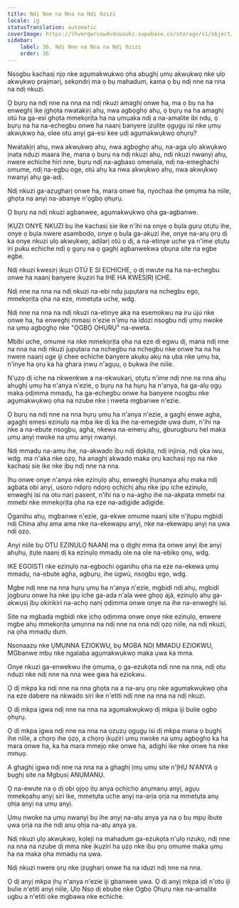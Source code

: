 ```yaml
---
title: Ndị Nne na Nna na Ndị Ozizi
locale: ig
statusTranslation: automatic
coverImage: https://lhvmrqwrcowdvduuaukz.supabase.co/storage/v1/object/public/strapi-uploads/small_cover-educacion-fundamental.webp-2d51a7828a2b1309555be27f7e2a61a0.webp
sidebar:
    label: 36. Ndị Nne na Nna na Ndị Ozizi
    order: 36
---
```

Nsogbu kachasị njọ nke agụmakwụkwọ ọha abụghị ụmụ akwụkwọ nke ụlọ akwụkwọ praịmarị, sekọndrị ma ọ bụ mahadum, kama ọ bụ ndị nne na nna na ndị nkuzi.

Ọ bụrụ na ndị nne na nna na ndị nkuzi amaghị onwe ha, ma ọ bụ na ha enweghị ike ịghọta nwatakịrị ahụ, nwa agbọghọ ahụ, ọ bụrụ na ha amaghị otú ha ga-esi ghọta mmekọrịta ha na ụmụaka ndị a na-amalite ibi ndụ, ọ bụrụ na ha na-echegbu onwe ha naanị banyere ịzụlite ọgụgụ isi nke ụmụ akwụkwọ ha, olee otú anyị ga-esi kee ụdị agụmakwụkwọ ọhụrụ?

Nwatakịrị ahụ, nwa akwụkwọ ahụ, nwa agbọghọ ahụ, na-aga ụlọ akwụkwọ ịnata nduzi maara ihe, mana ọ bụrụ na ndị nkuzi ahụ, ndị nkuzi nwanyị ahụ, nwere echiche hiri nne, bụrụ ndị na-agbaso omenala, ndị na-emeghachi omume, ndị na-egbu oge, otú ahụ ka nwa akwụkwọ ahụ, nwa akwụkwọ nwanyị ahụ ga-adị.

Ndị nkuzi ga-azụgharị onwe ha, mara onwe ha, nyochaa ihe ọmụma ha niile, ghọta na anyị na-abanye n'ọgbọ ọhụrụ.

Ọ bụrụ na ndị nkuzi agbanwee, agụmakwụkwọ ọha ga-agbanwe.

ỊKỤZI ONYE NKUZI bụ ihe kachasị sie ike n'ihi na onye ọ bụla gụrụ ọtụtụ ihe, onye ọ bụla nwere asambodo, onye ọ bụla ga-akụzi ihe, onye na-arụ ọrụ dị ka onye nkuzi ụlọ akwụkwọ, adịlarị otú ọ dị, a na-etinye uche ya n'ime ọtụtụ iri puku echiche ndị ọ gụrụ na ọ gaghị agbanwekwa ọbụna site na egbe egbe.

Ndị nkuzi kwesịrị ịkụzi OTÚ E SI ECHICHE, ọ dị nwute na ha na-echegbu onwe ha naanị banyere ịkụziri ha IHE HA KWESỊRỊ ỊCHE.

Ndị nne na nna na ndị nkuzi na-ebi ndụ jupụtara na nchegbu ego, mmekọrịta ọha na eze, mmetụta uche, wdg.

Ndị nne na nna na ndị nkuzi na-etinye aka na esemokwu na iru újú nke onwe ha, ha enweghị mmasị n'ezie n'ịmụ na idozi nsogbu ndị ụmụ nwoke na ụmụ agbọghọ nke "ỌGBỌ ỌHỤRỤ" na-eweta.

Mbibi uche, omume na nke mmekọrịta ọha na eze dị egwu dị, mana ndị nne na nna na ndị nkuzi jupụtara na nchegbu na nchegbu nke onwe ha na ha nwere naanị oge iji chee echiche banyere akụkụ akụ na ụba nke ụmụ ha, n'inye ha ọrụ ka ha ghara ịnwụ n'agụụ, ọ bụkwa ihe niile.

N'ụzọ dị iche na nkwenkwe a na-ekwukarị, ọtụtụ n'ime ndị nne na nna ahụ ahụghị ụmụ ha n'anya n'ezie, ọ bụrụ na ha hụrụ ha n'anya, ha ga-alụ ọgụ maka ọdịmma mmadụ, ha ga-echegbu onwe ha banyere nsogbu nke agụmakwụkwọ ọha na nzube nke ị nweta mgbanwe n'ezie.

Ọ bụrụ na ndị nne na nna hụrụ ụmụ ha n'anya n'ezie, a gaghị enwe agha, agaghị emesi ezinụlọ na mba ike dị ka ihe na-emegide ụwa dum, n'ihi na nke a na-ebute nsogbu, agha, nkewa na-emerụ ahụ, gburugburu hel maka ụmụ anyị nwoke na ụmụ anyị nwanyị.

Ndị mmadụ na-amụ ihe, na-akwado ịbụ ndị dọkịta, ndị injinia, ndị ọka iwu, wdg. ma n'aka nke ọzọ, ha anaghị akwado maka ọrụ kachasị njọ na nke kachasị sie ike nke ịbụ ndị nne na nna.

Ịhụ onwe onye n'anya nke ezinụlọ ahụ, enweghị ịhụnanya ahụ maka ndị agbata obi anyị, usoro ndọrọ ndọrọ ọchịchị ahụ nke ịpụ iche ezinụlọ, enweghị isi na otu narị pasent, n'ihi na ọ na-aghọ ihe na-akpata mmebi na mmebi nke mmekọrịta ọha na eze na-adịgide adịgide.

Ọganihu ahụ, mgbanwe n'ezie, ga-ekwe omume naanị site n'ịtụpu mgbidi ndị China ahụ ama ama nke na-ekewapụ anyị, nke na-ekewapụ anyị na ụwa ndị ọzọ.

Anyị niile bụ OTU EZINỤLỌ NAANỊ ma ọ dịghị mma ịta onwe anyị ibe anyị ahụhụ, ịtụle naanị dị ka ezinụlọ mmadụ ole na ole na-ebikọ ọnụ, wdg.

IKE EGOISTI nke ezinụlọ na-egbochi ọganihu ọha na eze na-ekewa ụmụ mmadụ, na-ebute agha, agbụrụ, ihe ùgwù, nsogbu ego, wdg.

Mgbe ndị nne na nna hụrụ ụmụ ha n'anya n'ezie, mgbidi ndị ahụ, mgbidi jọgburu onwe ha nke ịpụ iche ga-ada n'ala wee ghọọ ájá, ezinụlọ ahụ ga-akwụsị ịbụ okirikiri na-achọ nanị ọdịmma onwe onye na ihe na-enweghị isi.

Site na mgbada mgbidi nke ịchọ ọdịmma onwe onye nke ezinụlọ, enwere mgbe ahụ mmekọrịta ụmụnna na ndị nne na nna ndị ọzọ niile, na ndị nkuzi, na ọha mmadụ dum.

Nsonaazụ nke ỤMỤNNA EZIOKWU, bụ MGBA NDỊ MMADỤ EZIOKWU, MGbanwe mbụ nke ngalaba agụmakwụkwọ maka ụwa ka mma.

Onye nkuzi ga-enwekwu ihe ọmụma, ọ ga-ezukọta ndị nne na nna, ndị otu nduzi nke ndị nne na nna wee gwa ha eziokwu.

Ọ dị mkpa ka ndị nne na nna ghọta na a na-arụ ọrụ nke agụmakwụkwọ ọha na eze dabere na nkwado siri ike n'etiti ndị nne na nna na ndị nkuzi.

Ọ dị mkpa ịgwa ndị nne na nna na agụmakwụkwọ dị mkpa iji bulie ọgbọ ọhụrụ.

Ọ dị mkpa ịgwa ndị nne na nna na ọzụzụ ọgụgụ isi dị mkpa mana ọ bụghị ihe niile, a chọrọ ihe ọzọ, a chọrọ ịkụziri ụmụ nwoke na ụmụ agbọghọ ka ha mara onwe ha, ka ha mara mmejọ nke onwe ha, adịghị ike nke onwe ha nke mmụọ.

A ghaghị ịgwa ndị nne na nna na a ghaghị ịmụ ụmụ site n'ỊHỤ N'ANYA ọ bụghị site na Mgbụsị ANỤMANỤ.

Ọ na-ewute na ọ dị obi ọjọọ ịtụ anya ọchịchọ anụmanụ anyị, agụụ mmekọahụ anyị siri ike, mmetụta uche anyị na-arịa ọrịa na mmetụta anụ ọhịa anyị na ụmụ anyị.

Ụmụ nwoke na ụmụ nwanyị bụ ihe anyị na-atụ anya ya na ọ bụ mpụ ibute ụwa ọrịa na ihe ndị anụ ọhịa na-atụ anya ya.

Ndị nkuzi ụlọ akwụkwọ, kọleji na mahadum ga-ezukọta n'ụlọ nzukọ, ndị nne na nna na nzube dị mma nke ịkụziri ha ụzọ nke ibu ọrụ omume maka ụmụ ha na maka ọha mmadụ na ụwa.

Ndị nkuzi nwere ọrụ nke ịzụgharị onwe ha na iduzi ndị nne na nna.

Ọ dị anyị mkpa ịhụ n'anya n'ezie iji gbanwee ụwa. Ọ dị anyị mkpa ịdị n'otu iji bulie n'etiti anyị niile, Ụlọ Nsọ dị ebube nke Ọgbọ Ọhụrụ nke na-amalite ugbu a n'etiti oke mgbawa nke echiche.

